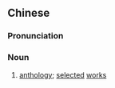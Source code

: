 ==Chinese==
{{zh-forms|s=选本}}

===Pronunciation===
{{zh-pron
|m=xuǎnběn
|c=syun2 bun2
|mn=qz,xm,zz:soán-pún
|cat=n
}}

===Noun===
{{zh-noun}}

# [[anthology]]; [[selected]] [[work]]s